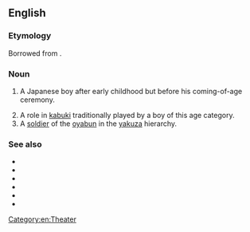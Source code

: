 ==English==

===Etymology===
Borrowed from {{bor|en|ja|若衆||young person}}.

===Noun===
{{en-noun|wakashu}}

# {{lb|en|archaic}} A Japanese boy after early childhood but before his coming-of-age ceremony.
# A role in [[kabuki]] traditionally played by a boy of this age category.
# A [[soldier]] of the [[oyabun]] in the [[yakuza]] hierarchy.

===See also===
* {{l|en|yakuza}}
* {{l|en|oyabun}}
* {{l|en|waka gashira}}
* {{l|en|shatei}}
* {{l|en|shatei gashira}}
* {{l|en|kyodai}}

[[Category:en:Theater]]